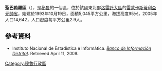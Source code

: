 '''聖巴勃羅區'''（{{lang-es|Distrito de San Pablo}}），是[[秘魯|秘魯]]的一個區，位於該國東北部[[洛雷託大區|洛雷託大區]]的[[雷蒙卡斯蒂利亞元帥省|雷蒙卡斯蒂利亞元帥省]]，始建於1993年10月19日，面積5,045平方公里，海拔高度95米，2005年人口14,642，人口密度每平方公里2.9人。

==參考資料==
*{{es icon}} Instituto Nacional de Estadística e Informática. ''[https://web.archive.org/web/20080423164200/http://desa.inei.gob.pe/mapas/bid/ Banco de Información Distrital]''. Retrieved April 11, 2008.

{{Peru-geo-stub}}
[[Category:秘魯行政區|Category:秘魯行政區]]
